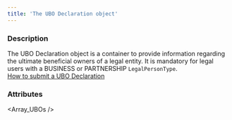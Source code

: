 ```yaml
---
title: 'The UBO Declaration object'
---
```


  
### Description
The UBO Declaration object is a container to provide information regarding the ultimate beneficial owners of a legal entity. It is mandatory for legal users with a BUSINESS or PARTNERSHIP `LegalPersonType`.  
<a href="#" class="btn Tertiary normal">How to submit a UBO Declaration</a>  

### Attributes  

<Id />  

<UserId2 />  

<CreationDate />  

<Status7 />  

<Reason />  

<Message />  

<Array_UBOs />